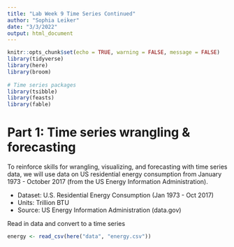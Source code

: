 ```yaml
---
title: "Lab Week 9 Time Series Continued"
author: "Sophia Leiker"
date: "3/3/2022"
output: html_document
---
```


```r
knitr::opts_chunk$set(echo = TRUE, warning = FALSE, message = FALSE)
library(tidyverse)
library(here)
library(broom)
 
# Time series packages
library(tsibble)
library(feasts)
library(fable)
```

# Part 1: Time series wrangling & forecasting

To reinforce skills for wrangling, visualizing, and forecasting with time series data, we will use data on US residential energy consumption from January 1973 - October 2017 (from the US Energy Information Administration). 

- Dataset: U.S. Residential Energy Consumption (Jan 1973 - Oct 2017)
- Units: Trillion BTU
- Source: US Energy Information Administration (data.gov)

Read in data and convert to a time series 
```r
energy <- read_csv(here("data", "energy.csv"))
```

